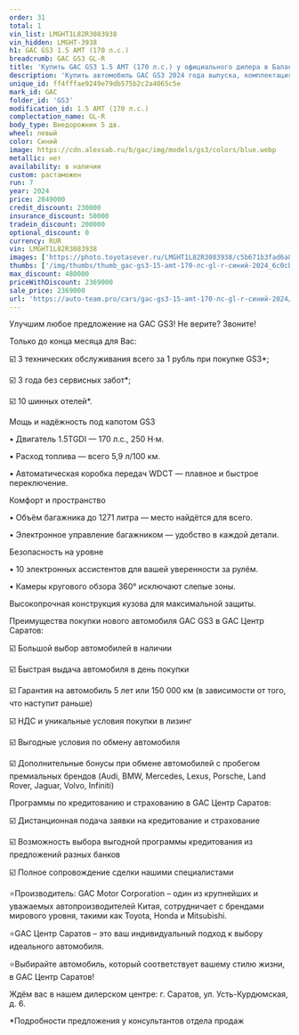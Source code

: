 ```yaml
---
order: 31
total: 1
vin_list: LMGHT1L82R3083938
vin_hidden: LMGHT-3938
h1: GAC GS3 1.5 AMT (170 л.с.)
breadcrumb: GAC GS3 GL-R
title: 'Купить GAC GS3 1.5 AMT (170 л.с.) у официального дилера в Балаково'
description: 'Купить автомобиль GAC GS3 2024 года выпуска, комплектация GL-R, цвет - Синий, двигатель - 1.5 AMT (170 л.с.) у официального дилера в г. Балаково. Стоимость данного автомобиля GAC GS3 – 2369000'
unique_id: ff4fffae9249e79db575b2c2a4065c5e
mark_id: GAC
folder_id: 'GS3'
modification_id: 1.5 AMT (170 л.с.)
complectation_name: GL-R
body_type: Внедорожник 5 дв.
wheel: левый
color: Синий
image: https://cdn.alexsab.ru/b/gac/img/models/gs3/colors/blue.webp
metallic: нет
availability: в наличии
custom: растаможен
run: 7
year: 2024
price: 2849000
credit_discount: 230000
insurance_discount: 50000
tradein_discount: 200000
optional_discount: 0
currency: RUR
vin: LMGHT1L82R3083938
images: ['https://photo.toyotasever.ru/LMGHT1L82R3083938/c5b671b3fad6a81963df47cf04e6c0cb.jpg', 'https://photo.toyotasever.ru/LMGHT1L82R3083938/ef77b6d63ed77e26391c636dce391853.jpeg', 'https://photo.toyotasever.ru/LMGHT1L82R3083938/daf11567cea03d16d025e7ee9cf79ef1.jpeg', 'https://photo.toyotasever.ru/LMGHT1L82R3083938/65727fb67c272e607f73ecbaf2d78aa9.jpeg', 'https://photo.toyotasever.ru/LMGHT1L82R3083938/68554256ddcff9b760088c7d3aa0e40d.jpeg', 'https://photo.toyotasever.ru/LMGHT1L82R3083938/f1f431da6462eace2f98770e3b8b7d9b.jpeg', 'https://photo.toyotasever.ru/LMGHT1L82R3083938/982990d28cf9db9c3709303ff1fb0114.jpeg', 'https://photo.toyotasever.ru/LMGHT1L82R3083938/8777be0122033353b1ab3d1967436ccb.jpeg', 'https://photo.toyotasever.ru/LMGHT1L82R3083938/e48a35a3d2a004cda544ae1e13775b66.jpeg', 'https://photo.toyotasever.ru/LMGHT1L82R3083938/a0fcad6e620fd0a9baf923dea8b7a35f.jpeg', 'https://photo.toyotasever.ru/LMGHT1L82R3083938/67aa1f8bb1ada159f9fc96092b863ad4.jpeg', 'https://photo.toyotasever.ru/LMGHT1L82R3083938/aafe1751b818fbd148332962d3de1462.jpeg', 'https://photo.toyotasever.ru/LMGHT1L82R3083938/1ddfb9cdda7d6cb3189686c28a19f556.jpeg', 'https://photo.toyotasever.ru/LMGHT1L82R3083938/bb2bf5bf78f3dbbb2755f832e96e03ce.jpeg', 'https://photo.toyotasever.ru/LMGHT1L82R3083938/65e519dfb85b07fd56e4ada372dbe0dc.jpeg', 'https://photo.toyotasever.ru/LMGHT1L82R3083938/103e7a1cd960912770dc1a726cfd0105.jpeg', 'https://photo.toyotasever.ru/LMGHT1L82R3083938/71d49e0301158f1e65dd50eb4db65bdf.jpeg', 'https://photo.toyotasever.ru/LMGHT1L82R3083938/8b5da154ce416d743dd0b5f79afb9d61.jpeg', 'https://photo.toyotasever.ru/LMGHT1L82R3083938/85fb0808941480cb597aa5ae1606ad38.jpeg', 'https://photo.toyotasever.ru/LMGHT1L82R3083938/b22300c7fdec7a505b2773c99400729d.jpeg', 'https://photo.toyotasever.ru/LMGHT1L82R3083938/69cca0848909256e81ba67d86b9e75a7.jpeg', 'https://photo.toyotasever.ru/LMGHT1L82R3083938/3316984ce5e37bc6bb739a91e6211170.jpeg', 'https://photo.toyotasever.ru/LMGHT1L82R3083938/27062dcecd8f4fed31b0e64cd42d7b8b.jpeg', 'https://photo.toyotasever.ru/LMGHT1L82R3083938/31f28bcf9513544d6836f8712a9865b9.jpeg', 'https://photo.toyotasever.ru/LMGHT1L82R3083938/5caf5ba6a6bba825bfe4abff5ae07281.jpeg', 'https://photo.toyotasever.ru/LMGHT1L82R3083938/503764ac44754092c4aa048e88a9b213.jpeg', 'https://photo.toyotasever.ru/LMGHT1L82R3083938/43f4de4e2aecf97a9a723f82f6a3d753.jpeg']
thumbs: ['/img/thumbs/thumb_gac-gs3-15-amt-170-лс-gl-r-синий-2024_6c0cb_0.webp', '/img/thumbs/thumb_gac-gs3-15-amt-170-лс-gl-r-синий-2024_91853_1.webp', '/img/thumbs/thumb_gac-gs3-15-amt-170-лс-gl-r-синий-2024_79ef1_2.webp', '/img/thumbs/thumb_gac-gs3-15-amt-170-лс-gl-r-синий-2024_78aa9_3.webp', '/img/thumbs/thumb_gac-gs3-15-amt-170-лс-gl-r-синий-2024_0e40d_4.webp']
max_discount: 480000
priceWithDiscount: 2369000
sale_price: 2369000
url: 'https://auto-team.pro/cars/gac-gs3-15-amt-170-лс-gl-r-синий-2024/'
---
```

<p>
 Улучшим любое предложение на GAC GS3! Не верите? Звоните!
</p>
<p>
</p>
<p>
 Только до конца месяца для Вас:
</p>
<p>
</p>
<p>
 ☑️ 3 технических обслуживания всего за 1 рубль при покупке GS3*;
</p>
<p>
 ☑️ 3 года без сервисных забот*;
</p>
<p>
 ☑️ 10 шинных отелей*.
</p>
<p>
</p>
<p>
 Мощь и надёжность под капотом GS3
</p>
<p>
</p>
<p>
 • Двигатель 1.5TGDI — 170 л.с., 250 Н·м.
</p>
<p>
 • Расход топлива — всего 5,9 л/100 км.
</p>
<p>
 • Автоматическая коробка передач WDCT — плавное и быстрое переключение.
</p>
<p>
</p>
<p>
 Комфорт и пространство
</p>
<p>
</p>
<p>
 • Объём багажника до 1271 литра — место найдётся для всего.
</p>
<p>
 • Электронное управление багажником — удобство в каждой детали.
</p>
<p>
</p>
<p>
 Безопасность на уровне
</p>
<p>
</p>
<p>
 • 10 электронных ассистентов для вашей уверенности за рулём.
</p>
<p>
 • Камеры кругового обзора 360° исключают слепые зоны.
</p>
<p>
 Высокопрочная конструкция кузова для максимальной защиты.
</p>
<p>
</p>
<p>
 Преимущества покупки нового автомобиля GAC GS3 в GАС Центр Саратов:
</p>
<p>
 ☑️ Большой выбор автомобилей в наличии
</p>
<p>
 ☑️ Быстрая выдача автомобиля в день покупки
</p>
<p>
 ☑️ Гарантия на автомобиль 5 лет или 150 000 км (в зависимости от того, что наступит раньше)
</p>
<p>
 ☑️ НДС и уникальные условия покупки в лизинг
</p>
<p>
 ☑️ Выгодные условия по обмену автомобиля
</p>
<p>
 ☑️ Дополнительные бонусы при обмене автомобилей с пробегом премиальных брендов (Audi, BMW, Mercedes, Lexus, Porsche, Land Rover, Jaguar, Volvo, Infiniti)
</p>
<p>
</p>
<p>
 Программы по кредитованию и страхованию в GАС Центр Саратов:
</p>
<p>
 ☑️ Дистанционная подача заявки на кредитование и страхование
</p>
<p>
 ☑️ Возможность выбора выгодной программы кредитования из предложений разных банков
</p>
<p>
 ☑️ Полное сопровождение сделки нашими специалистами
</p>
<p>
</p>
<p>
 ⭐️Производитель: GAC Motor Corporation – один из крупнейших и уважаемых автопроизводителей Китая, сотрудничает с брендами мирового уровня, такими как Toyota, Honda и Mitsubishi.
</p>
<p>
 ⭐️GАС Центр Саратов – это ваш индивидуальный подход к выбору идеального автомобиля.
</p>
<p>
 ⭐️Выбирайте автомобиль, который соответствует вашему стилю жизни, в GАС Центр Саратов!
</p>
<p>
</p>
<p>
 Ждём вас в нашем дилерском центре: г. Саратов, ул. Усть-Курдюмская, д. 6.
</p>
<p>
</p>
<p>
 *Подробности предложения у консультантов отдела продаж
</p>

